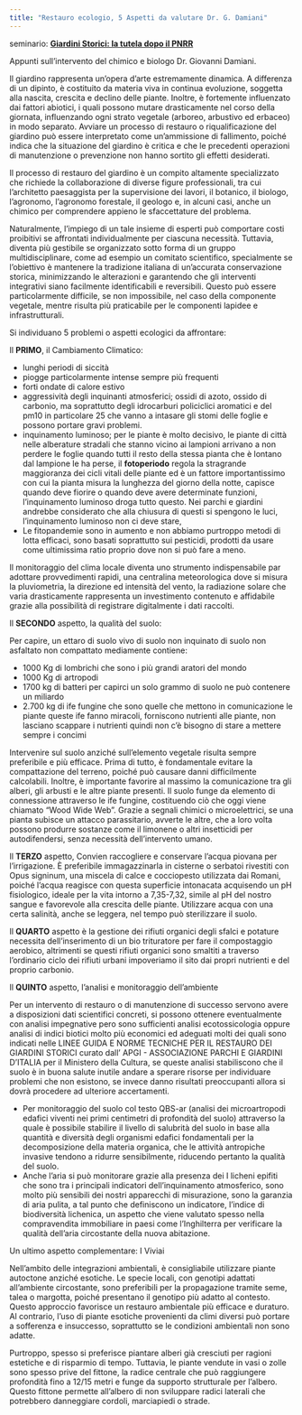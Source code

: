 ```yaml
---
title: "Restauro ecologio, 5 Aspetti da valutare Dr. G. Damiani"
---
```


seminario: [**Giardini Storici: la tutela dopo il PNRR**](https://youtu.be/ReOItFqYm38?t=3957)



Appunti sull’intervento del chimico e biologo Dr. Giovanni Damiani.

Il giardino rappresenta un'opera d'arte estremamente dinamica. A differenza di un dipinto, è costituito da materia viva in continua evoluzione, soggetta alla nascita, crescita e declino delle piante. Inoltre, è fortemente influenzato dai fattori abiotici, i quali possono mutare drasticamente nel corso della giornata, influenzando ogni strato vegetale (arboreo, arbustivo ed erbaceo) in modo separato. Avviare un processo di restauro o riqualificazione del giardino può essere interpretato come un'ammissione di fallimento, poiché indica che la situazione del giardino è critica e che le precedenti operazioni di manutenzione o prevenzione non hanno sortito gli effetti desiderati.

Il processo di restauro del giardino è un compito altamente specializzato che richiede la collaborazione di diverse figure professionali, tra cui l'architetto paesaggista per la supervisione dei lavori, il botanico, il biologo, l'agronomo, l'agronomo forestale, il geologo e, in alcuni casi, anche un chimico per comprendere appieno le sfaccettature del problema.

Naturalmente, l'impiego di un tale insieme di esperti può comportare costi proibitivi se affrontati individualmente per ciascuna necessità. Tuttavia, diventa più gestibile se organizzato sotto forma di un gruppo multidisciplinare, come ad esempio un comitato scientifico, specialmente se l'obiettivo è mantenere la tradizione italiana di un'accurata conservazione storica, minimizzando le alterazioni e garantendo che gli interventi integrativi siano facilmente identificabili e reversibili. Questo può essere particolarmente difficile, se non impossibile, nel caso della componente vegetale, mentre risulta più praticabile per le componenti lapidee e infrastrutturali.

Si individuano 5 problemi o aspetti ecologici da affrontare:

Il **PRIMO**, il Cambiamento Climatico:

- lunghi periodi di siccità
- piogge particolarmente intense sempre più frequenti
- forti ondate di calore estivo
- aggressività degli inquinanti atmosferici; ossidi di azoto, ossido di carbonio, ma soprattutto degli idrocarburi policiclici aromatici e del pm10 in particolare 25 che vanno a intasare gli stomi delle foglie e possono portare gravi problemi.
- inquinamento luminoso; per le piante è molto decisivo, le piante di città nelle alberature stradali che stanno vicino ai lampioni arrivano a non perdere le foglie quando tutti il resto della stessa pianta che è lontano dal lampione le ha perse, il **fotoperiodo** regola la stragrande maggioranza dei cicli vitali delle piante ed è un fattore importantissimo con cui la pianta misura la lunghezza del giorno della notte, capisce quando deve fiorire o quando deve avere determinate funzioni, l'inquinamento luminoso droga tutto questo. Nei parchi e giardini andrebbe considerato che alla chiusura di questi si spengono le luci, l'inquinamento luminoso non ci deve stare,
- Le fitopandemie sono in aumento e non abbiamo purtroppo metodi di lotta efficaci, sono basati soprattutto sui pesticidi, prodotti da usare come ultimissima ratio proprio dove non si può fare a meno.

Il monitoraggio del clima locale diventa uno strumento indispensabile par adottare provvedimenti rapidi, una centralina meteorologica dove si misura la pluviometria, la direzione ed intensità del vento, la radiazione solare che varia drasticamente rappresenta un investimento contenuto e affidabile grazie alla possibilità di registrare digitalmente i dati raccolti.

Il **SECONDO** aspetto, la qualità del suolo:

Per capire, un ettaro di suolo vivo di suolo non inquinato di suolo non asfaltato non compattato mediamente contiene:

- 1000 Kg di lombrichi che sono i più grandi aratori del mondo
- 1000 Kg di artropodi
- 1700 kg di batteri per capirci un solo grammo di suolo ne può contenere un miliardo
- 2.700 kg di ife fungine che sono quelle che mettono in comunicazione le piante queste ife fanno miracoli, forniscono nutrienti alle piante, non lasciano scappare i nutrienti quindi non c'è bisogno di stare a mettere sempre i concimi

Intervenire sul suolo anziché sull'elemento vegetale risulta sempre preferibile e più efficace. Prima di tutto, è fondamentale evitare la compattazione del terreno, poiché può causare danni difficilmente calcolabili. Inoltre, è importante favorire al massimo la comunicazione tra gli alberi, gli arbusti e le altre piante presenti. Il suolo funge da elemento di connessione attraverso le ife fungine, costituendo ciò che oggi viene chiamato "Wood Wide Web". Grazie a segnali chimici o microelettrici, se una pianta subisce un attacco parassitario, avverte le altre, che a loro volta possono produrre sostanze come il limonene o altri insetticidi per autodifendersi, senza necessità dell'intervento umano.

Il **TERZO** aspetto, Convien raccogliere e conservare l'acqua piovana per l'irrigazione. È preferibile immagazzinarla in cisterne o serbatoi rivestiti con Opus signinum, una miscela di calce e cocciopesto utilizzata dai Romani, poiché l'acqua reagisce con questa superficie intonacata acquisendo un pH fisiologico, ideale per la vita intorno a 7,35-7,32, simile al pH del nostro sangue e favorevole alla crescita delle piante. Utilizzare acqua con una certa salinità, anche se leggera, nel tempo può sterilizzare il suolo.

Il **QUARTO** aspetto è la gestione dei rifiuti organici degli sfalci e potature necessita dell’inserimento di un bio trituratore per fare il compostaggio aerobico, altrimenti se questi rifiuti organici sono smaltiti a traverso l’ordinario ciclo dei rifiuti urbani impoveriamo il sito dai propri nutrienti e del proprio carbonio.

Il **QUINTO** aspetto, l’analisi e monitoraggio dell’ambiente

Per un intervento di restauro o di manutenzione di successo servono avere a disposizioni dati scientifici concreti, si possono ottenere eventualmente con analisi impegnative pero sono sufficienti analisi ecotossicologia oppure analisi di indici biotici molto più economici ed adeguati molti dei quali sono indicati nelle LINEE GUIDA E NORME TECNICHE PER IL RESTAURO DEI GIARDINI STORICI curato dall’ APGI - ASSOCIAZIONE PARCHI E GIARDINI D’ITALIA per il Ministero della Cultura, se queste analisi stabiliscono che il suolo è in buona salute inutile andare a sperare risorse per individuare problemi che non esistono, se invece danno risultati preoccupanti allora si dovrà procedere ad ulteriore accertamenti.

- Per monitoraggio del suolo col testo QBS-ar (analisi dei microartropodi edafici viventi nei primi centimetri di profondità del suolo) attraverso la quale è possibile stabilire il livello di salubrità del suolo in base alla quantità e diversità degli organismi edafici fondamentali per la decomposizione della materia organica, che le attività antropiche invasive tendono a ridurre sensibilmente, riducendo pertanto la qualità del suolo.
- Anche l’aria si può monitorare grazie alla presenza dei I licheni epifiti che sono tra i principali indicatori dell'inquinamento atmosferico, sono molto più sensibili dei nostri apparecchi di misurazione, sono la garanzia di aria pulita, a tal punto che definiscono un indicatore, l’indice di biodiversità lichenica, un aspetto che viene valutato spesso nella compravendita immobiliare in paesi come l’Inghilterra per verificare la qualità dell’aria circostante della nuova abitazione.

Un ultimo aspetto complementare: I Viviai

Nell'ambito delle integrazioni ambientali, è consigliabile utilizzare piante autoctone anziché esotiche. Le specie locali, con genotipi adattati all'ambiente circostante, sono preferibili per la propagazione tramite seme, talea o margotta, poiché presentano il genotipo più adatto al contesto. Questo approccio favorisce un restauro ambientale più efficace e duraturo. Al contrario, l'uso di piante esotiche provenienti da climi diversi può portare a sofferenza e insuccesso, soprattutto se le condizioni ambientali non sono adatte.

Purtroppo, spesso si preferisce piantare alberi già cresciuti per ragioni estetiche e di risparmio di tempo. Tuttavia, le piante vendute in vasi o zolle sono spesso prive del fittone, la radice centrale che può raggiungere profondità fino a 12/15 metri e funge da supporto strutturale per l'albero. Questo fittone permette all'albero di non sviluppare radici laterali che potrebbero danneggiare cordoli, marciapiedi o strade.